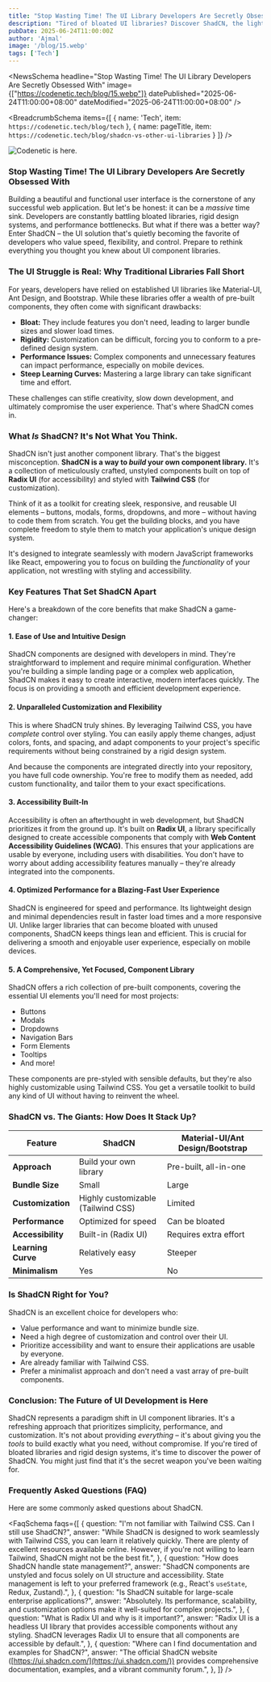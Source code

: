 ```yaml
---
title: "Stop Wasting Time! The UI Library Developers Are Secretly Obsessed With"
description: "Tired of bloated UI libraries? Discover ShadCN, the lightweight, customizable, and performance-focused solution that's revolutionizing web development. Learn why developers are ditching the giants!"
pubDate: 2025-06-24T11:00:00Z
author: 'Ajmal'
image: '/blog/15.webp'
tags: ['Tech']
---
```




<NewsSchema
  headline="Stop Wasting Time! The UI Library Developers Are Secretly Obsessed With"
  image={["https://codenetic.tech/blog/15.webp"]}
  datePublished="2025-06-24T11:00:00+08:00"
  dateModified="2025-06-24T11:00:00+08:00"
/>

<BreadcrumbSchema
  items={[
    { name: 'Tech', item: `https://codenetic.tech/blog/tech` },
    { name: pageTitle, item: `https://codenetic.tech/blog/shadcn-vs-other-ui-libraries` }
  ]}
/>

![Codenetic is here.](/blog/15.webp)


### Stop Wasting Time! The UI Library Developers Are Secretly Obsessed With

Building a beautiful and functional user interface is the cornerstone of any successful web application. But let's be honest: it can be a *massive* time sink.  Developers are constantly battling bloated libraries, rigid design systems, and performance bottlenecks.  But what if there was a better way?  Enter ShadCN – the UI solution that's quietly becoming the favorite of developers who value speed, flexibility, and control.  Prepare to rethink everything you thought you knew about UI component libraries.

### The UI Struggle is Real: Why Traditional Libraries Fall Short

For years, developers have relied on established UI libraries like Material-UI, Ant Design, and Bootstrap. While these libraries offer a wealth of pre-built components, they often come with significant drawbacks:

*   **Bloat:**  They include features you don't need, leading to larger bundle sizes and slower load times.
*   **Rigidity:**  Customization can be difficult, forcing you to conform to a pre-defined design system.
*   **Performance Issues:**  Complex components and unnecessary features can impact performance, especially on mobile devices.
*   **Steep Learning Curves:**  Mastering a large library can take significant time and effort.

These challenges can stifle creativity, slow down development, and ultimately compromise the user experience.  That's where ShadCN comes in.

### What *Is* ShadCN? It's Not What You Think.

ShadCN isn't just another component library.  That's the biggest misconception. **ShadCN is a way to *build* your own component library.** It's a collection of meticulously crafted, unstyled components built on top of **Radix UI** (for accessibility) and styled with **Tailwind CSS** (for customization).  

Think of it as a toolkit for creating sleek, responsive, and reusable UI elements – buttons, modals, forms, dropdowns, and more – without having to code them from scratch.  You get the building blocks, and you have complete freedom to style them to match your application's unique design system.

It's designed to integrate seamlessly with modern JavaScript frameworks like React, empowering you to focus on building the *functionality* of your application, not wrestling with styling and accessibility.

### Key Features That Set ShadCN Apart

Here's a breakdown of the core benefits that make ShadCN a game-changer:

#### 1. Ease of Use and Intuitive Design

ShadCN components are designed with developers in mind. They're straightforward to implement and require minimal configuration.  Whether you're building a simple landing page or a complex web application, ShadCN makes it easy to create interactive, modern interfaces quickly.  The focus is on providing a smooth and efficient development experience.

#### 2. Unparalleled Customization and Flexibility

This is where ShadCN truly shines.  By leveraging Tailwind CSS, you have *complete* control over styling.  You can easily apply theme changes, adjust colors, fonts, and spacing, and adapt components to your project's specific requirements without being constrained by a rigid design system.  

And because the components are integrated directly into your repository, you have full code ownership.  You're free to modify them as needed, add custom functionality, and tailor them to your exact specifications.

#### 3. Accessibility Built-In

Accessibility is often an afterthought in web development, but ShadCN prioritizes it from the ground up.  It's built on **Radix UI**, a library specifically designed to create accessible components that comply with **Web Content Accessibility Guidelines (WCAG)**.  This ensures that your applications are usable by everyone, including users with disabilities.  You don't have to worry about adding accessibility features manually – they're already integrated into the components.

#### 4. Optimized Performance for a Blazing-Fast User Experience

ShadCN is engineered for speed and performance.  Its lightweight design and minimal dependencies result in faster load times and a more responsive UI.  Unlike larger libraries that can become bloated with unused components, ShadCN keeps things lean and efficient.  This is crucial for delivering a smooth and enjoyable user experience, especially on mobile devices.

#### 5. A Comprehensive, Yet Focused, Component Library

ShadCN offers a rich collection of pre-built components, covering the essential UI elements you'll need for most projects:

*   Buttons
*   Modals
*   Dropdowns
*   Navigation Bars
*   Form Elements
*   Tooltips
*   And more!

These components are pre-styled with sensible defaults, but they're also highly customizable using Tailwind CSS.  You get a versatile toolkit to build any kind of UI without having to reinvent the wheel.

### ShadCN vs. The Giants: How Does It Stack Up?

| Feature           | ShadCN                               | Material-UI/Ant Design/Bootstrap |
|-------------------|---------------------------------------|-----------------------------------|
| **Approach**      | Build your own library                | Pre-built, all-in-one             |
| **Bundle Size**   | Small                                 | Large                             |
| **Customization** | Highly customizable (Tailwind CSS) | Limited                           |
| **Performance**   | Optimized for speed                  | Can be bloated                    |
| **Accessibility** | Built-in (Radix UI)                  | Requires extra effort             |
| **Learning Curve**| Relatively easy                      | Steeper                           |
| **Minimalism**    | Yes                                   | No                                |

### Is ShadCN Right for You?

ShadCN is an excellent choice for developers who:

*   Value performance and want to minimize bundle size.
*   Need a high degree of customization and control over their UI.
*   Prioritize accessibility and want to ensure their applications are usable by everyone.
*   Are already familiar with Tailwind CSS.
*   Prefer a minimalist approach and don't need a vast array of pre-built components.

### Conclusion: The Future of UI Development is Here

ShadCN represents a paradigm shift in UI component libraries. It's a refreshing approach that prioritizes simplicity, performance, and customization.  It's not about providing *everything* – it's about giving you the *tools* to build exactly what you need, without compromise.  If you're tired of bloated libraries and rigid design systems, it's time to discover the power of ShadCN.  You might just find that it's the secret weapon you've been waiting for.

### Frequently Asked Questions (FAQ)

Here are some commonly asked questions about ShadCN.


<FaqSchema
  faqs={[
    {
      question: "I'm not familiar with Tailwind CSS. Can I still use ShadCN?",
      answer: "While ShadCN is designed to work seamlessly with Tailwind CSS, you can learn it relatively quickly. There are plenty of excellent resources available online.  However, if you're not willing to learn Tailwind, ShadCN might not be the best fit.",
    },
    {
      question: "How does ShadCN handle state management?",
      answer: "ShadCN components are unstyled and focus solely on UI structure and accessibility. State management is left to your preferred framework (e.g., React's `useState`, Redux, Zustand).",
    },
    {
      question: "Is ShadCN suitable for large-scale enterprise applications?",
      answer: "Absolutely.  Its performance, scalability, and customization options make it well-suited for complex projects.",
    },
    {
      question: "What is Radix UI and why is it important?",
      answer: "Radix UI is a headless UI library that provides accessible components without any styling. ShadCN leverages Radix UI to ensure that all components are accessible by default.",
    },
    {
      question: "Where can I find documentation and examples for ShadCN?",
      answer: "The official ShadCN website ([https://ui.shadcn.com/](https://ui.shadcn.com/)) provides comprehensive documentation, examples, and a vibrant community forum.",
    },
  ]}
/>
